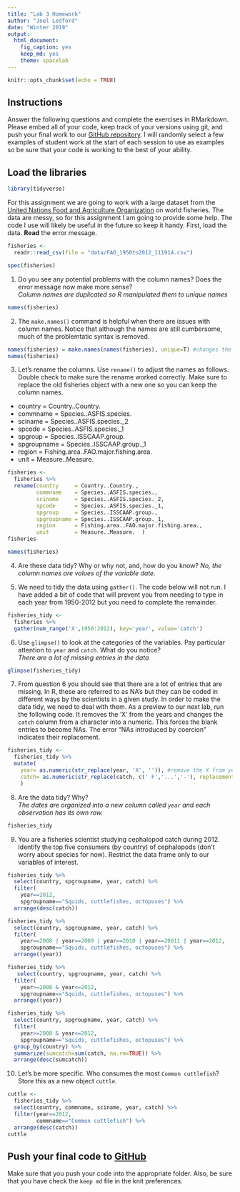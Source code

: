 ```yaml
---
title: "Lab 3 Homework"
author: "Joel Ledford"
date: "Winter 2019"
output:
  html_document:
    fig_caption: yes
    keep_md: yes
    theme: spacelab
---
```


```r
knitr::opts_chunk$set(echo = TRUE)
```

## Instructions
Answer the following questions and complete the exercises in RMarkdown. Please embed all of your code, keep track of your versions using git, and push your final work to our [GitHub repository](https://github.com/FRS417-DataScienceBiologists). I will randomly select a few examples of student work at the start of each session to use as examples so be sure that your code is working to the best of your ability.

## Load the libraries
```r
library(tidyverse)
```

For this assignment we are going to work with a large dataset from the [United Nations Food and Agriculture Organization](http://www.fao.org/about/en/) on world fisheries. The data are messy, so for this assignment I am going to provide some help. The code I use will likely be useful in the future so keep it handy. First, load the data. **Read** the error message.  

```r
fisheries <- 
  readr::read_csv(file = "data/FAO_1950to2012_111914.csv") 
```

```r
spec(fisheries)
```

1. Do you see any potential problems with the column names? Does the error message now make more sense?  
*Column names are duplicated so R manipulated them to unique names*
```r
names(fisheries)
```

2. The `make.names()` command is helpful when there are issues with column names. Notice that although the names are still cumbersome, much of the problemtatic syntax is removed.
```r
names(fisheries) = make.names(names(fisheries), unique=T) #changes the column names
names(fisheries)
```

3. Let's rename the columns. Use `rename()` to adjust the names as follows. Double check to make sure the rename worked correctly. Make sure to replace the old fisheries object with a new one so you can keep the column names.
+ country     = Country..Country.  
+ commname    = Species..ASFIS.species.  
+ sciname     = Species..ASFIS.species._2  
+ spcode      = Species..ASFIS.species._1  
+ spgroup     = Species..ISSCAAP.group.  
+ spgroupname = Species..ISSCAAP.group._1  
+ region      = Fishing.area..FAO.major.fishing.area.  
+ unit        = Measure..Measure.  

```r
fisheries <- 
  fisheries %>% 
  rename(country     = Country..Country.,
         commname    = Species..ASFIS.species.,
         sciname     = Species..ASFIS.species._2,
         spcode      = Species..ASFIS.species._1,
         spgroup     = Species..ISSCAAP.group.,
         spgroupname = Species..ISSCAAP.group._1,
         region      = Fishing.area..FAO.major.fishing.area.,
         unit        = Measure..Measure.  )
fisheries
```

```r
names(fisheries)
```

4. Are these data tidy? Why or why not, and, how do you know?
*No, the column names are values of the variable date.*  

5. We need to tidy the data using `gather()`. The code below will not run. I have added a bit of code that will prevent you from needing to type in each year from 1950-2012 but you need to complete the remainder.
```r
fisheries_tidy <- 
  fisheries %>% 
  gather(num_range('X',1950:2012), key='year', value='catch')
```

6. Use `glimpse()` to look at the categories of the variables. Pay particular attention to `year` and `catch`. What do you notice?  
*There are a lot of missing entries in the data*  

```r
glimpse(fisheries_tidy)
```

7. From question 6 you should see that there are a lot of entries that are missing. In R, these are referred to as NA's but they can be coded in different ways by the scientists in a given study. In order to make the data tidy, we need to deal with them. As a preview to our next lab, run the following code. It removes the 'X' from the years and changes the `catch` column from a character into a numeric. This forces the blank entries to become NAs. The error "NAs introduced by coercion" indicates their replacement.
```r
fisheries_tidy <- 
  fisheries_tidy %>% 
  mutate(
    year= as.numeric(str_replace(year, 'X', '')), #remove the X from year
    catch= as.numeric(str_replace(catch, c(' F','...','-'), replacement = '')) #replace character strings with NA
    )
```

8. Are the data tidy? Why?  
*The dates are organized into a new column called `year` and each observation has its own row.*
```r
fisheries_tidy
```

9. You are a fisheries scientist studying cephalopod catch during 2012. Identify the top five consumers (by country) of cephalopods (don't worry about species for now). Restrict the data frame only to our variables of interest.
```r
fisheries_tidy %>% 
  select(country, spgroupname, year, catch) %>% 
  filter(
    year==2012,
    spgroupname=="Squids, cuttlefishes, octopuses") %>%
  arrange(desc(catch))
```

```r
fisheries_tidy %>% 
  select(country, spgroupname, year, catch) %>% 
  filter(
    year==2008 | year==2009 | year==2010 | year==20011 | year==2012,
    spgroupname=="Squids, cuttlefishes, octopuses") %>%
  arrange((year))
```

```r
fisheries_tidy %>% 
   select(country, spgroupname, year, catch) %>% 
  filter(
    year>=2008 & year<=2012,
    spgroupname=="Squids, cuttlefishes, octopuses") %>%
  arrange((year))
```

```r
fisheries_tidy %>% 
  select(country, spgroupname, year, catch) %>% 
  filter(
    year>=2008 & year<=2012,
    spgroupname=="Squids, cuttlefishes, octopuses") %>% 
  group_by(country) %>% 
  summarize(sumcatch=sum(catch, na.rm=TRUE)) %>%
  arrange(desc(sumcatch))
```

10. Let's be more specific. Who consumes the most `Common cuttlefish`? Store this as a new object `cuttle`.
```r
cuttle <- 
  fisheries_tidy %>% 
  select(country, commname, sciname, year, catch) %>% 
  filter(year==2012,
         commname=="Common cuttlefish") %>%
  arrange(desc(catch))
cuttle
```

## Push your final code to [GitHub](https://github.com/FRS417-DataScienceBiologists)
Make sure that you push your code into the appropriate folder. Also, be sure that you have check the `keep md` file in the knit preferences.